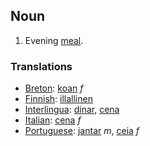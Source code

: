 ==Noun==
# Evening [[meal]].
===Translations===
*[[Breton]]: [[koan]] ''f''
*[[Finnish]]: [[illallinen]]
*[[Interlingua]]: [[dinar]], [[cena]]
*[[Italian]]: [[cena]] ''f''
*[[Portuguese]]: [[jantar]] ''m'', [[ceia]] ''f''